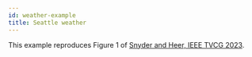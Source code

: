 ```yaml
---
id: weather-example
title: Seattle weather
---
```


This example reproduces Figure 1 of [Snyder and Heer, IEEE TVCG 2023](https://doi.org/10.1109/TVCG.2023.3327172).

<WeatherExampleWrapper />